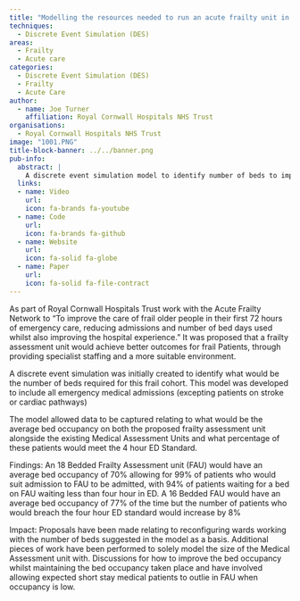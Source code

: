 ```yaml
---
title: "Modelling the resources needed to run an acute frailty unit in Cornwall leading to the trust changing their plans"
techniques:
  - Discrete Event Simulation (DES)
areas:
  - Frailty
  - Acute care
categories:
  - Discrete Event Simulation (DES)
  - Frailty
  - Acute Care
author:
  - name: Joe Turner
    affiliation: Royal Cornwall Hospitals NHS Trust
organisations:
  - Royal Cornwall Hospitals NHS Trust
image: "1001.PNG"
title-block-banner: ../../banner.png
pub-info:
  abstract: |
    A discrete event simulation model to identify number of beds to improve care for frail older patients in the first 72 hours of emergency care. A model identified optimal bed numbers, showing an 18-bed unit would meet the 4-hour ED standard for 94% of patients, enhancing outcomes and reducing admissions.
  links:
  - name: Video
    url:
    icon: fa-brands fa-youtube
  - name: Code
    url:
    icon: fa-brands fa-github
  - name: Website
    url:
    icon: fa-solid fa-globe
  - name: Paper
    url:
    icon: fa-solid fa-file-contract
---
```


As part of Royal Cornwall Hospitals Trust work with the Acute Frailty Network to “To improve the care of frail older people in their first 72 hours of emergency care, reducing admissions and number of bed days used whilst also improving the hospital experience.” It was proposed that a frailty assessment unit would achieve better outcomes for frail Patients, through providing specialist staffing and a more suitable environment.

A discrete event simulation was initially created to identify what would be the number of beds required for this frail cohort. This model was developed to include all emergency medical admissions (excepting patients on stroke or cardiac pathways)

The model allowed data to be captured relating to what would be the average bed occupancy on both the proposed frailty assessment unit alongside the existing Medical Assessment Units and what percentage of these patients would meet the 4 hour ED Standard.

Findings:
An 18 Bedded Frailty Assessment unit (FAU) would have an average bed occupancy of 70% allowing for 99% of patients who would suit admission to FAU to be admitted, with 94% of patients waiting for a bed on FAU waiting less than four hour in ED.
A 16 Bedded FAU would have an average bed occupancy of 77% of the time but the number of patients who would breach the four hour ED standard would increase by 8%

Impact:
Proposals have been made relating to reconfiguring wards working with the number of beds suggested in the model as a basis.
Additional pieces of work have been performed to solely model the size of the Medical Assessment unit with.
Discussions for how to improve the bed occupancy whilst maintaining the bed occupancy taken place and have involved allowing expected short stay medical patients to outlie in FAU when occupancy is low.
